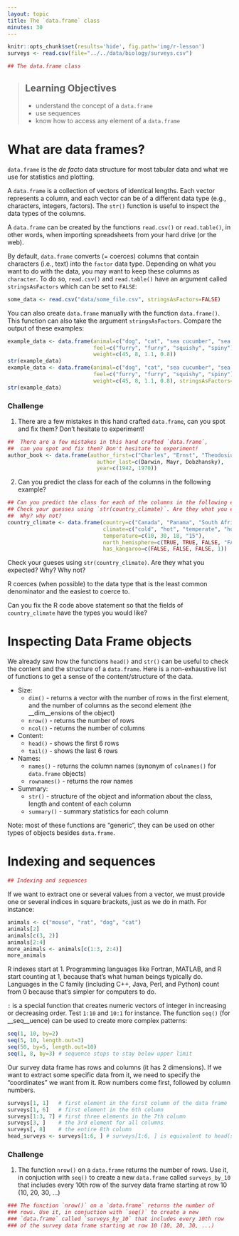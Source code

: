```yaml
---
layout: topic
title: The `data.frame` class
minutes: 30
---
```


```r
knitr::opts_chunk$set(results='hide', fig.path='img/r-lesson')
surveys <- read.csv(file="../../data/biology/surveys.csv")
```

```r
## The data.frame class
```

> ## Learning Objectives
>
> * understand the concept of a `data.frame`
> * use sequences
> * know how to access any element of a `data.frame`

# What are data frames?

`data.frame` is the _de facto_ data structure for most tabular data and what we
use for statistics and plotting.

A `data.frame` is a collection of vectors of identical lengths. Each vector
represents a column, and each vector can be of a different data type (e.g.,
characters, integers, factors). The `str()` function is useful to inspect the
data types of the columns.

A `data.frame` can be created by the functions `read.csv()` or `read.table()`, in
other words, when importing spreadsheets from your hard drive (or the web).

By default, `data.frame` converts (= coerces) columns that contain characters
(i.e., text) into the `factor` data type. Depending on what you want to do with
the data, you may want to keep these columns as `character`. To do so,
`read.csv()` and `read.table()` have an argument called `stringsAsFactors` which
can be set to `FALSE`:

```r
some_data <- read.csv("data/some_file.csv", stringsAsFactors=FALSE)
```

<!--- talk about colClasses argument?, row names?  --->

You can also create `data.frame` manually with the function `data.frame()`. This
function can also take the argument `stringsAsFactors`. Compare the output of
these examples:

```r
example_data <- data.frame(animal=c("dog", "cat", "sea cucumber", "sea urchin"),
                           feel=c("furry", "furry", "squishy", "spiny"),
                           weight=c(45, 8, 1.1, 0.8))
str(example_data)
example_data <- data.frame(animal=c("dog", "cat", "sea cucumber", "sea urchin"),
                           feel=c("furry", "furry", "squishy", "spiny"),
                           weight=c(45, 8, 1.1, 0.8), stringsAsFactors=FALSE)
str(example_data)
```

<!--Point to the differences between character and factor output with str()-->


### Challenge

1. There are a few mistakes in this hand crafted `data.frame`, can you spot and fix them? Don't hesitate to experiment!
  
```r
##  There are a few mistakes in this hand crafted `data.frame`,
##  can you spot and fix them? Don't hesitate to experiment!
author_book <- data.frame(author_first=c("Charles", "Ernst", "Theodosius"),
                            author_last=c(Darwin, Mayr, Dobzhansky),
                            year=c(1942, 1970))
```

2. Can you predict the class for each of the columns in the following example?
  
```r
## Can you predict the class for each of the columns in the following example?
## Check your guesses using `str(country_climate)`. Are they what you expected?
##  Why? why not?
country_climate <- data.frame(country=c("Canada", "Panama", "South Africa", "Australia"),
                              climate=c("cold", "hot", "temperate", "hot/temperate"),
                              temperature=c(10, 30, 18, "15"),
                              north_hemisphere=c(TRUE, TRUE, FALSE, "FALSE"),
                              has_kangaroo=c(FALSE, FALSE, FALSE, 1))
```

   Check your gueses using `str(country_climate)`. Are they what you expected?
   Why? Why not?

   R coerces (when possible) to the data type that is the least common
   denominator and the easiest to coerce to.
   
   Can you fix the R code above statement so that the fields of `country_climate` have the
   types you would like?

# Inspecting Data Frame objects

We already saw how the functions `head()` and `str()` can be useful to check the
content and the structure of a `data.frame`. Here is a non-exhaustive list of
functions to get a sense of the content/structure of the data.

* Size:
    * `dim()` - returns a vector with the number of rows in the first element, and
	  the number of columns as the second element (the __dim__ensions of the object)
    * `nrow()` - returns the number of rows
    * `ncol()` - returns the number of columns
* Content:
    * `head()` - shows the first 6 rows
    * `tail()` - shows the last 6 rows
* Names:
    * `names()` - returns the column names (synonym of `colnames()` for `data.frame`
	objects)
   * `rownames()` - returns the row names
* Summary:
   * `str()` - structure of the object and information about the class, length and
	content of  each column
   * `summary()` - summary statistics for each column

Note: most of these functions are "generic", they can be used on other types of
objects besides `data.frame`.

# Indexing and sequences

```r
## Indexing and sequences
```

If we want to extract one or several values from a vector, we must provide one
or several indices in square brackets, just as we do in math. For instance:

```r
animals <- c("mouse", "rat", "dog", "cat")
animals[2]
animals[c(3, 2)]
animals[2:4]
more_animals <- animals[c(1:3, 2:4)]
more_animals
```

R indexes start at 1. Programming languages like Fortran, MATLAB, and R start
counting at 1, because that's what human beings typically do. Languages in the C
family (including C++, Java, Perl, and Python) count from 0 because that's
simpler for computers to do.

`:` is a special function that creates numeric vectors of integer in increasing
or decreasing order. Test `1:10` and `10:1` for instance. The function `seq()`
(for __seq__uence) can be used to create more complex patterns:

```r
seq(1, 10, by=2)
seq(5, 10, length.out=3)
seq(50, by=5, length.out=10)
seq(1, 8, by=3) # sequence stops to stay below upper limit
```

Our survey data frame has rows and columns (it has 2 dimensions). If we want to
extract some specific data from it, we need to specify the "coordinates" we want
from it. Row numbers come first, followed by column numbers.

```r
surveys[1, 1]   # first element in the first column of the data frame
surveys[1, 6]   # first element in the 6th column
surveys[1:3, 7] # first three elements in the 7th column
surveys[3, ]    # the 3rd element for all columns
surveys[, 8]    # the entire 8th column
head_surveys <- surveys[1:6, ] # surveys[1:6, ] is equivalent to head(surveys)
```

### Challenge

1. The function `nrow()` on a `data.frame` returns the number of rows. Use it,
   in conjuction with `seq()` to create a new `data.frame` called
   `surveys_by_10` that includes every 10th row of the survey data frame
   starting at row 10 (10, 20, 30, ...)
   
```r
### The function `nrow()` on a `data.frame` returns the number of
### rows. Use it, in conjuction with `seq()` to create a new
### `data.frame` called `surveys_by_10` that includes every 10th row
### of the survey data frame starting at row 10 (10, 20, 30, ...)
```

<!---
```r
surveys_by_10 <- surveys[seq(10, nrow(surveys), by=10), ]
```
--->
